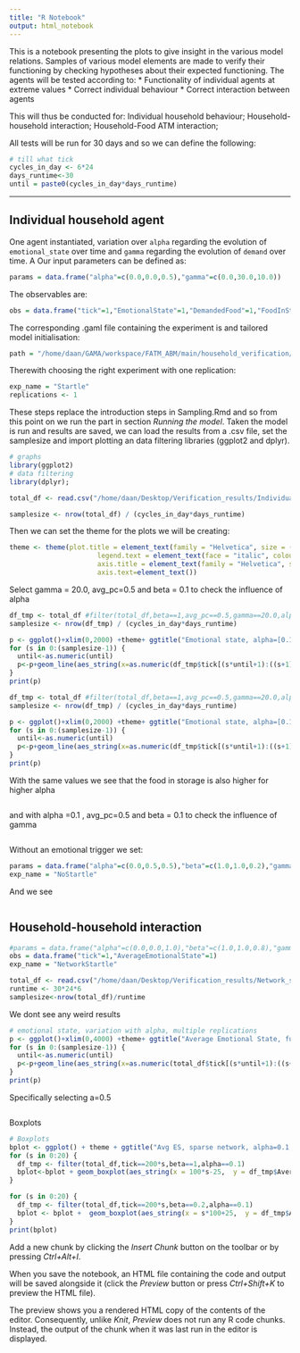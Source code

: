 ```yaml
---
title: "R Notebook"
output: html_notebook
---
```


This is a notebook presenting the plots to give insight in the various model relations. Samples of various model elements are made to verify their functioning by checking hypotheses about their expected functioning. The agents will be tested according to: 
* Functionality of individual agents at extreme values
* Correct individual behaviour
* Correct interaction between agents

This will thus be conducted for: 
Individual household behaviour; 
Household-household interaction;
Household-Food ATM interaction;

All tests will be run for 30 days and so we can define the following: 


```r
# till what tick
cycles_in_day <- 6*24
days_runtime<-30
until = paste0(cycles_in_day*days_runtime)
```

---

## Individual household agent

One agent instantiated, variation over `alpha` regarding the evolution of `emotional_state` over time and `gamma` regarding the evolution of `demand` over time. A Our input parameters can be defined as: 

```r
params = data.frame("alpha"=c(0.0,0.0,0.5),"gamma"=c(0.0,30.0,10.0))
```

The observables are:
```r
obs = data.frame("tick"=1,"EmotionalState"=1,"DemandedFood"=1,"FoodInStorage"=1) # for in hh testing
```

The corresponding .gaml file containing the experiment is and tailored model initialisation: 
```r
path = "/home/daan/GAMA/workspace/FATM_ABM/main/household_verification/household_test.gaml"
```

Therewith choosing the right experiment with one replication:
```r
exp_name = "Startle"
replications <- 1
```

These steps replace the introduction steps in Sampling.Rmd and so from this point on we run the part in section *Running the model*. Taken the model is run and results are saved, we can load the results from a .csv file, set the samplesize and import plotting an data filtering libraries (ggplot2 and dplyr). 

```r
# graphs
library(ggplot2)
# data filtering
library(dplyr);

total_df <- read.csv("/home/daan/Desktop/Verification_results/IndividualHH_Startle.csv") 

samplesize <- nrow(total_df) / (cycles_in_day*days_runtime)
```

Then we can set the theme for the plots we will be creating: 

```r
theme <- theme(plot.title = element_text(family = "Helvetica", size = (17.5)),
                      legend.text = element_text(face = "italic", colour="black",family = "Helvetica"), 
                      axis.title = element_text(family = "Helvetica", size = (17.5), colour = "black"),
                      axis.text=element_text())
```

Select gamma = 20.0, avg_pc=0.5 and beta = 0.1 to check the influence of alpha

```r
df_tmp <- total_df #filter(total_df,beta==1,avg_pc==0.5,gamma==20.0,alpha>0)
samplesize <- nrow(df_tmp) / (cycles_in_day*days_runtime)

p <- ggplot()+xlim(0,2000) +theme+ ggtitle("Emotional state, alpha=[0.1, 0.5], beta=[0.4, 1.0], gamma=[5,30]") + labs(x="ticks [10 min]",y="Emotional state [-]",colour="alpha",size=(200))
for (s in 0:(samplesize-1)) {
  until<-as.numeric(until)
  p<-p+geom_line(aes_string(x=as.numeric(df_tmp$tick[(s*until+1):((s+1)*until+1)]),y=as.numeric(df_tmp$EmotionalState[(s*until+1):((s+1)*until+1)]),color=as.numeric(df_tmp$alpha[(s*until+1):((s+1)*until+1)]))) #
}
print(p)
```


```r
df_tmp <- total_df #filter(total_df,beta==1,avg_pc==0.5,gamma==20.0,alpha>0)
samplesize <- nrow(df_tmp) / (cycles_in_day*days_runtime)

p <- ggplot()+xlim(0,2000) +theme+ ggtitle("Emotional state, alpha=[0.1, 0.5], beta=[0.4, 1.0], gamma=[5,30]") + labs(x="ticks [10 min]",y="Emotional state [-]",colour="alpha",size=(200))
for (s in 0:(samplesize-1)) {
  until<-as.numeric(until)
  p<-p+geom_line(aes_string(x=as.numeric(df_tmp$tick[(s*until+1):((s+1)*until+1)]),y=as.numeric(df_tmp$FoodInStorage[(s*until+1):((s+1)*until+1)]),color=as.numeric(df_tmp$alpha[(s*until+1):((s+1)*until+1)]))) #
}
print(p)
```


With the same values we see that the food in storage is also higher for higher alpha
```r

```

and with alpha =0.1 , avg_pc=0.5 and beta = 0.1 to check the influence of gamma

```r

```

Without an emotional trigger we set:

```r
params = data.frame("alpha"=c(0.0,0.5,0.5),"beta"=c(1.0,1.0,0.2),"gamma"=c(0.0,30.0,10.0), "avg_pc"=c(0.5,0.5,0.5)) # for ind hh testing without startle
exp_name = "NoStartle"
```

And we see

```r

```


## Household-household interaction

```r
#params = data.frame("alpha"=c(0.0,0.0,1.0),"beta"=c(1.0,1.0,0.8),"gamma"=c(5.0,5.0,1.0))
obs = data.frame("tick"=1,"AverageEmotionalState"=1)
exp_name = "NetworkStartle"

total_df <- read.csv("/home/daan/Desktop/Verification_results/Network_sampling_full.csv")
runtime <- 30*24*6
samplesize<-nrow(total_df)/runtime
```

We dont see any weird results

```r
# emotional state, variation with alpha, multiple replications
p <- ggplot()+xlim(0,4000) +theme+ ggtitle("Average Emotional State, full network, alpha = [0.1, 0.5], beta = [0.2, 1.0]") + labs(x="ticks [10 min]",y="Average emotional state [-]",colour="alpha",size=(200))+scale_colour_gradient(low="lightgreen",high="green4")
for (s in 0:(samplesize-1)) {
  until<-as.numeric(until)
  p<-p+geom_line(aes_string(x=as.numeric(total_df$tick[(s*until+1):((s+1)*until+1)]),y=as.numeric(total_df$AverageEmotionalState[(s*until+1):((s+1)*until+1)]),color=total_df$alpha[(s*until+1):((s+1)*until+1)])) #
}
print(p)
```

Specifically selecting a=0.5

```r

```

Boxplots
```r
# Boxplots
bplot <- ggplot() + theme + ggtitle("Avg ES, sparse network, alpha=0.1, beta=[0.2,1.0]") + labs(x="ticks [10 min]",y="Average emotional state [-]",fill="beta")
for (s in 0:20) {
  df_tmp <- filter(total_df,tick==200*s,beta==1,alpha==0.1)
  bplot<-bplot + geom_boxplot(aes_string(x = 100*s-25,  y = df_tmp$AverageEmotionalState,fill=factor(df_tmp$beta)),width=40)
}

for (s in 0:20) {
  df_tmp <- filter(total_df,tick==200*s,beta==0.2,alpha==0.1)
  bplot <- bplot +  geom_boxplot(aes_string(x = s*100+25,  y = df_tmp$AverageEmotionalState,fill=factor(df_tmp$beta)),width = 40)
}
print(bplot)
```















Add a new chunk by clicking the *Insert Chunk* button on the toolbar or by pressing *Ctrl+Alt+I*.

When you save the notebook, an HTML file containing the code and output will be saved alongside it (click the *Preview* button or press *Ctrl+Shift+K* to preview the HTML file).

The preview shows you a rendered HTML copy of the contents of the editor. Consequently, unlike *Knit*, *Preview* does not run any R code chunks. Instead, the output of the chunk when it was last run in the editor is displayed.
